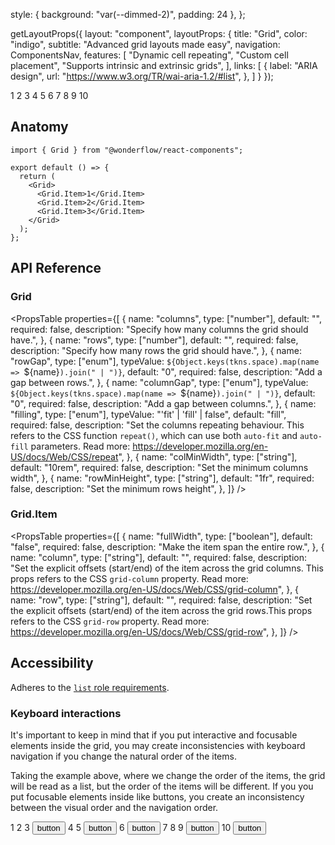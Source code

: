 

  style: { background: "var(--dimmed-2)", padding: 24 },
};

  getLayoutProps({
    layout: "component",
    layoutProps: {
      title: "Grid",
      color: "indigo",
      subtitle: "Advanced grid layouts made easy",
      navigation: ComponentsNav,
      features: [
        "Dynamic cell repeating",
        "Custom cell placement",
        "Supports intrinsic and extrinsic grids",
      ],
      links: [
        {
          label: "ARIA design",
          url: "https://www.w3.org/TR/wai-aria-1.2/#list",
        },
      ]
    }
  });


<LiveArea>
  <Grid colMinWidth="5rem" rowGap={8} columnGap={8}>
    <Grid.Item {...style}>1</Grid.Item>
    <Grid.Item {...style}>2</Grid.Item>
    <Grid.Item {...style}>3</Grid.Item>
    <Grid.Item {...style}>4</Grid.Item>
    <Grid.Item row="span 2" {...style}>5</Grid.Item>
    <Grid.Item row="span 2" {...style}>6</Grid.Item>
    <Grid.Item {...style}>7</Grid.Item>
    <Grid.Item {...style}>8</Grid.Item>
    <Grid.Item column="span 2" {...style}>9</Grid.Item>
    <Grid.Item column="5 / span 2" row="1 / span 2" {...style}>10</Grid.Item>
  </Grid>
</LiveArea>


## Anatomy

```tsx lines="1,5-9"
import { Grid } from "@wonderflow/react-components";

export default () => {
  return (
    <Grid>
      <Grid.Item>1</Grid.Item>
      <Grid.Item>2</Grid.Item>
      <Grid.Item>3</Grid.Item>
    </Grid>
  );
};
```

## API Reference

### Grid

<PropsTable
  properties={[
    {
      name: "columns",
      type: ["number"],
      default: "",
      required: false,
      description: "Specify how many columns the grid should have.",
    },
    {
      name: "rows",
      type: ["number"],
      default: "",
      required: false,
      description: "Specify how many rows the grid should have.",
    },
    {
      name: "rowGap",
      type: ["enum"],
      typeValue: `${Object.keys(tkns.space).map(name => `${name}`).join(" | ")}`,
      default: "0",
      required: false,
      description: "Add a gap between rows.",
    },
    {
      name: "columnGap",
      type: ["enum"],
      typeValue: `${Object.keys(tkns.space).map(name => `${name}`).join(" | ")}`,
      default: "0",
      required: false,
      description: "Add a gap between columns.",
    },
    {
      name: "filling",
      type: ["enum"],
      typeValue: "'fit' | 'fill' | false",
      default: "fill",
      required: false,
      description:
        "Set the columns repeating behaviour. This refers to the CSS function `repeat()`, which can use both `auto-fit` and `auto-fill` parameters. Read more: https://developer.mozilla.org/en-US/docs/Web/CSS/repeat",
    },
    {
      name: "colMinWidth",
      type: ["string"],
      default: "10rem",
      required: false,
      description:
        "Set the minimum columns width",
    },
    {
      name: "rowMinHeight",
      type: ["string"],
      default: "1fr",
      required: false,
      description: "Set the minimum rows height",
    },
  ]}
/>

### Grid.Item

<PropsTable
  properties={[
    {
      name: "fullWidth",
      type: ["boolean"],
      default: "false",
      required: false,
      description: "Make the item span the entire row.",
    },
    {
      name: "column",
      type: ["string"],
      default: "",
      required: false,
      description:
        "Set the explicit offsets (start/end) of the item across the grid columns. This props refers to the CSS `grid-column` property. Read more: https://developer.mozilla.org/en-US/docs/Web/CSS/grid-column",
    },
    {
      name: "row",
      type: ["string"],
      default: "",
      required: false,
      description:
        "Set the explicit offsets (start/end) of the item across the grid rows.This props refers to the CSS `grid-row` property. Read more: https://developer.mozilla.org/en-US/docs/Web/CSS/grid-row",
    },
  ]}
/>

## Accessibility

Adheres to the [`list` role requirements](https://www.w3.org/TR/wai-aria-1.2/#list).

### Keyboard interactions

It's important to keep in mind that if you put interactive and focusable elements inside the grid, you may create inconsistencies with keyboard navigation if you change the natural order of the items.

Taking the example above, where we change the order of the items, the grid will be read as a list, but the order of the items will be different. If you you put focusable elements inside like buttons, you create an inconsistency between the visual order and the navigation order.


<LiveArea fill={true} columns={4} >
  <Grid rowGap={4} columnGap={4} colMinWidth="5rem">
    <Grid.Item {...style}>1</Grid.Item>
    <Grid.Item {...style}>2</Grid.Item>
    <Grid.Item {...style}>3 <Button dimension="small">button</Button></Grid.Item>
    <Grid.Item {...style}>4</Grid.Item>
    <Grid.Item {...style}>5 <Button dimension="small">button</Button></Grid.Item>
    <Grid.Item {...style}>6 <Button dimension="small">button</Button></Grid.Item>
    <Grid.Item {...style}>7</Grid.Item>
    <Grid.Item {...style}>8</Grid.Item>
    <Grid.Item {...style}>9 <Button dimension="small">button</Button></Grid.Item>
    <Grid.Item column="5 / span 2" row="1 / span 2" {...style}>10 <Button dimension="small">button</Button></Grid.Item>
  </Grid>
</LiveArea>
